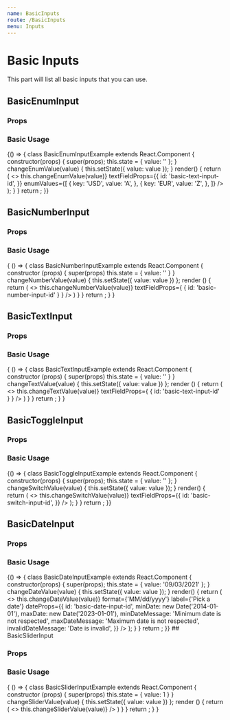 ```yaml
---
name: BasicInputs
route: /BasicInputs
menu: Inputs
---
```



# Basic Inputs

This part will list all basic inputs that you can use.

## BasicEnumInput

### Props

<Props of={BasicEnumInput} />

### Basic Usage

<Playground>
  {() => {
    class BasicEnumInputExample extends React.Component {
      constructor(props) {
        super(props);
        this.state = { value: '' };
      }
      changeEnumValue(value) {
        this.setState({ value: value });
      }
      render() {
        return (
          <>
            <BasicEnumInput
              label="Here is a label"
              value={this.state.value}
              changeEnumField={(value) => this.changeEnumValue(value)}
              textFieldProps={{
                id: 'basic-text-input-id',
              }}
              enumValues={[
                {
                  key: 'USD',
                  value: 'A',
                },
                {
                  key: 'EUR',
                  value: 'Z',
                },
              ]}
            />
          </>
        );
      }
    }
    return <BasicEnumInputExample />;
  }}
</Playground>

## BasicNumberInput

### Props

<Props of={BasicNumberInput} />

### Basic Usage

<Playground>
{ () => {
	class BasicNumberInputExample extends React.Component {
	constructor (props) {
		super(props)
		this.state = { value: '' }
	}
	changeNumberValue(value) {
		this.setState({ value: value })
	};
	render () {
		return (
			<>
				<BasicNumberInput
					label='Here is a label'
					value={this.state.value}
					changeNumberField={(value) => this.changeNumberValue(value)}
					textFieldProps={
						{
							id: 'basic-number-input-id'
						}
					}
				/>
			</>
		)
	}
	}
	return <BasicNumberInputExample/>;
	}
}

</Playground>

## BasicTextInput

### Props

<Props of={BasicTextInput} />

### Basic Usage

<Playground>
{ () => {
	class BasicTextInputExample extends React.Component {
	constructor (props) {
		super(props)
		this.state = { value: '' }
	}
	changeTextValue(value) {
		this.setState({ value: value })
	};
	render () {
			return (
				<>
					<BasicTextInput
						label='Here is a label'
						value={this.state.value}
						changeTextField={(value) => this.changeTextValue(value)}
						textFieldProps={
							{
								id: 'basic-text-input-id'
							}
						}
					/>
				</>
			)
		}
	}
	return <BasicTextInputExample/>;
	}
}

</Playground>

## BasicToggleInput

### Props

<Props of={BasicToggleInput} />

### Basic Usage

<Playground>
  {() => {
    class BasicToggleInputExample extends React.Component {
      constructor(props) {
        super(props);
        this.state = { value: '' };
      }
      changeSwitchValue(value) {
        this.setState({ value: value });
      }
      render() {
        return (
          <>
            <BasicToggleInput
              label="Here is a label"
              value={this.state.value}
              changeSwitchType={(value) => this.changeSwitchValue(value)}
              textFieldProps={{
                id: 'basic-switch-input-id',
              }}
            />
          </>
        );
      }
    }
    return <BasicToggleInputExample />;
  }}
</Playground>

## BasicDateInput

### Props

<Props of={BasicDateInput} />

### Basic Usage

<Playground>
  {() => {
    class BasicDateInputExample extends React.Component {
      constructor(props) {
        super(props);
        this.state = { value: '09/03/2021' };
      }
      changeDateValue(value) {
        this.setState({ value: value });
      }
      render() {
        return (
          <>
            <BasicDateInput
              value={this.state.value}
              changeSelectedDate={(value) => this.changeDateValue(value)}
              format={'MM/dd/yyyy'}
              label={'Pick a date'}
              dateProps={{
                id: 'basic-date-input-id',
                minDate: new Date('2014-01-01'),
                maxDate: new Date('2023-01-01'),
                minDateMessage: 'Minimum date is not respected',
                maxDateMessage: 'Maximum date is not respected',
                invalidDateMessage: 'Date is invalid',
              }}
            />
          </>
        );
      }
    }
    return <BasicDateInputExample />;
  }}
</Playground>
## BasicSliderInput

### Props

<Props of={BasicSliderInput} />

### Basic Usage

<Playground>
  { () => {
    class BasicSliderInputExample extends React.Component {
      constructor (props) {
        super(props)
        this.state = { value: 1 }
      }
      changeSliderValue(value) {
        this.setState({ value: value })
      };
      render () {
        return (
          <>
            <BasicSliderInput
              label='Here is a label'
              value={this.state.value}
              handleSliderValueChange={(value) => this.changeSliderValue(value)}
            />
          </>
        )
      }
    }
    return <BasicSliderInputExample/>;
  }
  }

</Playground>